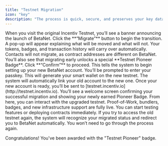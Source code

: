 ```yaml
---
title: "Testnet Migration"
icon: "key"
description: "The process is quick, secure, and preserves your key data. Follow this simple guide to move from the Legacy Testnet to BetaNet and unlock the full Incentiv Testnet 2.0 experience."
---
```


<Steps>
  <Step title="Step 1: Click “Migrate to BetaNet” on the Legacy Testnet portal" iconType="regular" stepNumber={1}>
    When you visit the original Incentiv Testnet, you’ll see a banner announcing the launch of BetaNet. Click the **“Migrate”** button to begin the transition.
  </Step>
  <Step title="Step 2: Review the confirmation modal">
    A pop-up will appear explaining what will be moved and what will not. Your tokens, badges, and transaction history will carry over automatically. Contacts will not migrate, as contract addresses are different on BetaNet. You’ll also see that migrating early unlocks a special **Testnet Pioneer Badge**.
  </Step>
  <Step title="Step 3: Confirm the migration">
    Click **“Confirm”** to proceed. This tells the system to begin setting up your new BetaNet account.
  </Step>
  <Step title="Step 4: Enter your passkey to create a new BetaNet account">
    You’ll be prompted to enter your passkey. This will generate your smart wallet on the new testnet. The system will automatically link your old account to the new one.
  </Step>
  <Step title="Step 5: Get redirected to the BetaNet portal">
    Once your new account is ready, you’ll be sent to [testnet.incentiv.io](http://testnet.incentiv.io). You’ll see a welcome screen confirming your successful migration and showing your newly earned Pioneer Badge.
  </Step>
  <Step title="Step 6: Explore and use BetaNet">
    From here, you can interact with the upgraded testnet. Proof-of-Work, bundlers, badges, and new infrastructure support are fully live. You can start testing features or deploying contracts immediately.
  </Step>
  <Step title="Step 7: Return users are redirected automatically">
    If you try to access the old testnet again, the system will recognize your migrated status and redirect you to BetaNet automatically. You won’t need to go through the process again.
  </Step>
</Steps>

<Check>Congratulations! You've been awarded with the "Testnet Pioneer" badge. </Check>